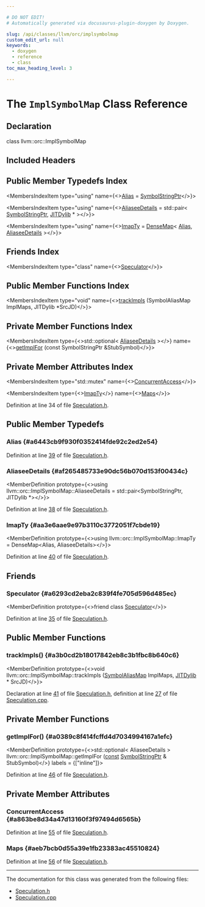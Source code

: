 ```yaml
---

# DO NOT EDIT!
# Automatically generated via docusaurus-plugin-doxygen by Doxygen.

slug: /api/classes/llvm/orc/implsymbolmap
custom_edit_url: null
keywords:
  - doxygen
  - reference
  - class
toc_max_heading_level: 3

---
```





# The `ImplSymbolMap` Class Reference

<DoxygenPage pluginConfig={pluginConfig}>



## Declaration

<CodeBlock>class llvm::orc::ImplSymbolMap</CodeBlock>

## Included Headers

<IncludesList>
<IncludesListItem
  filePath="llvm/ExecutionEngine/Orc/Speculation.h"
  permalink="/docs/api/files/include/include/llvm/include/llvm/executionengine/include/llvm/executionengine/orc/speculation-h"
  isLocal="true" />
</IncludesList>

## Public Member Typedefs Index

<MembersIndex>

<MembersIndexItem
  type="using"
  name={<><a href="#a6443cb9f930f0352414fde92c2ed2e54">Alias</a> = <a href="/docs/api/classes/llvm/orc/symbolstringptr">SymbolStringPtr</a></>}>
</MembersIndexItem>

<MembersIndexItem
  type="using"
  name={<><a href="#af265485733e90dc56b070d153f00434c">AliaseeDetails</a> = std::pair&lt; <a href="/docs/api/classes/llvm/orc/symbolstringptr">SymbolStringPtr</a>, <a href="/docs/api/classes/llvm/orc/jitdylib">JITDylib</a> &#42; &gt;</>}>
</MembersIndexItem>

<MembersIndexItem
  type="using"
  name={<><a href="#aa3e6aae9e97b3110c3772051f7cbde19">ImapTy</a> = <a href="/docs/api/classes/llvm/densemap">DenseMap</a>&lt; <a href="#a6443cb9f930f0352414fde92c2ed2e54">Alias</a>, <a href="#af265485733e90dc56b070d153f00434c">AliaseeDetails</a> &gt;</>}>
</MembersIndexItem>

</MembersIndex>

## Friends Index

<MembersIndex>

<MembersIndexItem
  type="class"
  name={<><a href="#a6293cd2eba2c839f4fe705d596d485ec">Speculator</a></>}>
</MembersIndexItem>

</MembersIndex>

## Public Member Functions Index

<MembersIndex>

<MembersIndexItem
  type="void"
  name={<><a href="#a3b0cd2b18017842eb8c3b1fbc8b640c6">trackImpls</a> (SymbolAliasMap ImplMaps, JITDylib &#42;SrcJD)</>}>
</MembersIndexItem>

</MembersIndex>

## Private Member Functions Index

<MembersIndex>

<MembersIndexItem
  type={<>std::optional&lt; <a href="#af265485733e90dc56b070d153f00434c">AliaseeDetails</a> &gt;</>}
  name={<><a href="#a0389c8f414fcffd4d7034994167a1efc">getImplFor</a> (const SymbolStringPtr &amp;StubSymbol)</>}>
</MembersIndexItem>

</MembersIndex>

## Private Member Attributes Index

<MembersIndex>

<MembersIndexItem
  type="std::mutex"
  name={<><a href="#a863be8d34a47d13160f3f97494d6565b">ConcurrentAccess</a></>}>
</MembersIndexItem>

<MembersIndexItem
  type={<><a href="#aa3e6aae9e97b3110c3772051f7cbde19">ImapTy</a></>}
  name={<><a href="#aeb7bcb0d55a39e1fb23383ac45510824">Maps</a></>}>
</MembersIndexItem>

</MembersIndex>


Definition at line 34 of file <a href="/docs/api/files/include/include/llvm/include/llvm/executionengine/include/llvm/executionengine/orc/speculation-h">Speculation.h</a>.

<SectionDefinition>

## Public Member Typedefs

### Alias {#a6443cb9f930f0352414fde92c2ed2e54}

<MemberDefinition
  prototype="using llvm::orc::ImplSymbolMap::Alias =  SymbolStringPtr">

Definition at line <a href="/docs/api/files/include/include/llvm/include/llvm/executionengine/include/llvm/executionengine/orc/speculation-h/#l00039">39</a> of file <a href="/docs/api/files/include/include/llvm/include/llvm/executionengine/include/llvm/executionengine/orc/speculation-h">Speculation.h</a>.
</MemberDefinition>

### AliaseeDetails {#af265485733e90dc56b070d153f00434c}

<MemberDefinition
  prototype={<>using llvm::orc::ImplSymbolMap::AliaseeDetails =  std::pair&lt;SymbolStringPtr, JITDylib &#42;&gt;</>}>

Definition at line <a href="/docs/api/files/include/include/llvm/include/llvm/executionengine/include/llvm/executionengine/orc/speculation-h/#l00038">38</a> of file <a href="/docs/api/files/include/include/llvm/include/llvm/executionengine/include/llvm/executionengine/orc/speculation-h">Speculation.h</a>.
</MemberDefinition>

### ImapTy {#aa3e6aae9e97b3110c3772051f7cbde19}

<MemberDefinition
  prototype={<>using llvm::orc::ImplSymbolMap::ImapTy =  DenseMap&lt;Alias, AliaseeDetails&gt;</>}>

Definition at line <a href="/docs/api/files/include/include/llvm/include/llvm/executionengine/include/llvm/executionengine/orc/speculation-h/#l00040">40</a> of file <a href="/docs/api/files/include/include/llvm/include/llvm/executionengine/include/llvm/executionengine/orc/speculation-h">Speculation.h</a>.
</MemberDefinition>

</SectionDefinition>

<SectionDefinition>

## Friends

### Speculator {#a6293cd2eba2c839f4fe705d596d485ec}

<MemberDefinition
  prototype={<>friend class <a href="/docs/api/classes/llvm/orc/speculator">Speculator</a></>}>

Definition at line <a href="/docs/api/files/include/include/llvm/include/llvm/executionengine/include/llvm/executionengine/orc/speculation-h/#l00035">35</a> of file <a href="/docs/api/files/include/include/llvm/include/llvm/executionengine/include/llvm/executionengine/orc/speculation-h">Speculation.h</a>.
</MemberDefinition>

</SectionDefinition>

<SectionDefinition>

## Public Member Functions

### trackImpls() {#a3b0cd2b18017842eb8c3b1fbc8b640c6}

<MemberDefinition
  prototype={<>void llvm::orc::ImplSymbolMap::trackImpls (<a href="/docs/api/namespaces/llvm/orc/#adfa7bcc2544e48c4531ebfe74ae622b2">SymbolAliasMap</a> ImplMaps, <a href="/docs/api/classes/llvm/orc/jitdylib">JITDylib</a> &#42; SrcJD)</>}>

Declaration at line <a href="/docs/api/files/include/include/llvm/include/llvm/executionengine/include/llvm/executionengine/orc/speculation-h/#l00041">41</a> of file <a href="/docs/api/files/include/include/llvm/include/llvm/executionengine/include/llvm/executionengine/orc/speculation-h">Speculation.h</a>, definition at line <a href="/docs/api/files/lib/lib/executionengine/lib/executionengine/orc/speculation-cpp/#l00027">27</a> of file <a href="/docs/api/files/lib/lib/executionengine/lib/executionengine/orc/speculation-cpp">Speculation.cpp</a>.
</MemberDefinition>

</SectionDefinition>

<SectionDefinition>

## Private Member Functions

### getImplFor() {#a0389c8f414fcffd4d7034994167a1efc}

<MemberDefinition
  prototype={<>std::optional&lt; AliaseeDetails &gt; llvm::orc::ImplSymbolMap::getImplFor (<a href="/docs/api/files/lib/lib/target/lib/target/aarch64/aarch64promoteconstant-cpp/#a90f8350fecae261c25be85d38b451bff">const</a> <a href="/docs/api/classes/llvm/orc/symbolstringptr">SymbolStringPtr</a> &amp; StubSymbol)</>}
  labels = {["inline"]}>

Definition at line <a href="/docs/api/files/include/include/llvm/include/llvm/executionengine/include/llvm/executionengine/orc/speculation-h/#l00046">46</a> of file <a href="/docs/api/files/include/include/llvm/include/llvm/executionengine/include/llvm/executionengine/orc/speculation-h">Speculation.h</a>.
</MemberDefinition>

</SectionDefinition>

<SectionDefinition>

## Private Member Attributes

### ConcurrentAccess {#a863be8d34a47d13160f3f97494d6565b}

<MemberDefinition
  prototype="std::mutex llvm::orc::ImplSymbolMap::ConcurrentAccess">

Definition at line <a href="/docs/api/files/include/include/llvm/include/llvm/executionengine/include/llvm/executionengine/orc/speculation-h/#l00055">55</a> of file <a href="/docs/api/files/include/include/llvm/include/llvm/executionengine/include/llvm/executionengine/orc/speculation-h">Speculation.h</a>.
</MemberDefinition>

### Maps {#aeb7bcb0d55a39e1fb23383ac45510824}

<MemberDefinition
  prototype="ImapTy llvm::orc::ImplSymbolMap::Maps">

Definition at line <a href="/docs/api/files/include/include/llvm/include/llvm/executionengine/include/llvm/executionengine/orc/speculation-h/#l00056">56</a> of file <a href="/docs/api/files/include/include/llvm/include/llvm/executionengine/include/llvm/executionengine/orc/speculation-h">Speculation.h</a>.
</MemberDefinition>

</SectionDefinition>

<hr/>

The documentation for this class was generated from the following files:

<ul>
<li><a href="/docs/api/files/include/include/llvm/include/llvm/executionengine/include/llvm/executionengine/orc/speculation-h">Speculation.h</a></li>
<li><a href="/docs/api/files/lib/lib/executionengine/lib/executionengine/orc/speculation-cpp">Speculation.cpp</a></li>
</ul>

</DoxygenPage>
